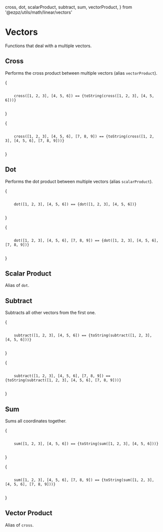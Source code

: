 
  cross,
  dot,
  scalarProduct,
  subtract,
  sum,
  vectorProduct,
} from '@ezpz/utils/math/linear/vectors'

<Meta title="Utils/Math/Linear/Vectors" />

# Vectors

Functions that deal with a multiple vectors.

## Cross

Performs the cross product between multiple vectors (alias `vectorProduct`).

{<p>

  <code>
    cross([1, 2, 3], [4, 5, 6]) == {toString(cross([1, 2, 3], [4, 5, 6]))}
  </code>
</p>}

{<p>

  <code>
    cross([1, 2, 3], [4, 5, 6], [7, 8, 9]) == {toString(cross([1, 2, 3], [4, 5, 6], [7, 8, 9]))}
  </code>
</p>}

## Dot

Performs the dot product between multiple vectors (alias `scalarProduct`).

{<p>

  <code>
    dot([1, 2, 3], [4, 5, 6]) == {dot([1, 2, 3], [4, 5, 6])}
  </code>
</p>}

{<p>

  <code>
    dot([1, 2, 3], [4, 5, 6], [7, 8, 9]) == {dot([1, 2, 3], [4, 5, 6], [7, 8, 9])}
  </code>
</p>}

## Scalar Product

Alias of `dot`.

## Subtract

Subtracts all other vectors from the first one.

{<p>

  <code>
    subtract([1, 2, 3], [4, 5, 6]) == {toString(subtract([1, 2, 3], [4, 5, 6]))}
  </code>
</p>}

{<p>

  <code>
    subtract([1, 2, 3], [4, 5, 6], [7, 8, 9]) == {toString(subtract([1, 2, 3], [4, 5, 6], [7, 8, 9]))}
  </code>
</p>}

## Sum

Sums all coordinates together.

{<p>

  <code>
    sum([1, 2, 3], [4, 5, 6]) == {toString(sum([1, 2, 3], [4, 5, 6]))}
  </code>
</p>}

{<p>

  <code>
    sum([1, 2, 3], [4, 5, 6], [7, 8, 9]) == {toString(sum([1, 2, 3], [4, 5, 6], [7, 8, 9]))}
  </code>
</p>}

## Vector Product

Alias of `cross`.
